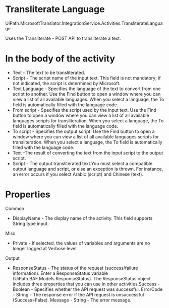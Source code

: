 ﻿# Transliterate Language

UiPath.MicrosoftTranslator.IntegrationService.Activities.TransliterateLanguage

Uses the Transliterate - POST API to transliterate a text.

# In the body of the activity

* Text - The text to be transliterated.
* Script - The script name of the input text. This field is not mandatory; if not indicated, the script is determined by Microsoft.
* Text Language - Specifies the language of the text to convert from one script to another. Use the Find button to open a window where you can view a list of all available languages. When you select a language, the To field is automatically filled with the language code.
* From script - Specifies the script used by the input text. Use the Find button to open a window where you can view a list of all available languages scripts for transliteration. When you select a language, the To field is automatically filled with the language code.
* To script - Specifies the output script. Use the Find button to open a window where you can view a list of all available languages scripts for transliteration. When you select a language, the To field is automatically filled with the language code.
* Text -The result of converting the text from the input script to the output script.
* Script - The output transliterated text.You must select a compatible output language and script, or else an exception is thrown. For instance, an error occurs if you select Arabic (script) and Chinese (text).

# Properties

Common

* DisplayName - The display name of the activity. This field supports String type input.

Misc

* Private - If selected, the values of variables and arguments are no longer logged at Verbose level.

Output

* ResponseStatus - The status of the request (success/failure information). Enter a ResponseStatus variable (UiPath.BAF.Models.ResponseStatus). The ResponseStatus object includes three properties that you can use in other activities.Success - Boolean - Specifies whether the API request was successful. ErrorCode - String - The response error if the API request is unsuccessful (Success=False). Message - String - The error message.
